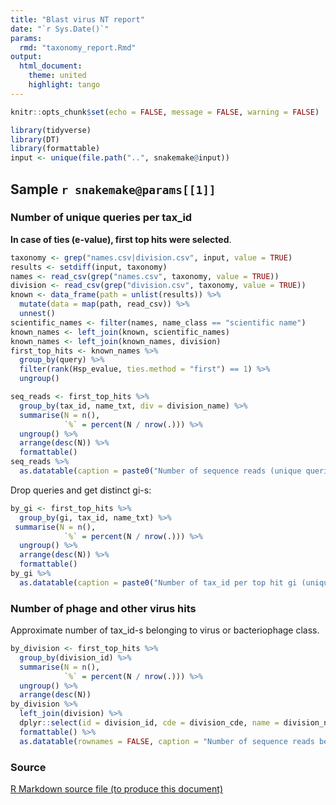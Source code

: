 ```yaml
---
title: "Blast virus NT report"
date: "`r Sys.Date()`"
params:
  rmd: "taxonomy_report.Rmd"
output: 
  html_document:
    theme: united
    highlight: tango
---
```


```r
knitr::opts_chunk$set(echo = FALSE, message = FALSE, warning = FALSE)
```

```r
library(tidyverse)
library(DT)
library(formattable)
input <- unique(file.path("..", snakemake@input))
```

## Sample `r snakemake@params[[1]]`

### Number of unique queries per tax_id
**In case of ties (e-value), first top hits were selected**.

```r
taxonomy <- grep("names.csv|division.csv", input, value = TRUE)
results <- setdiff(input, taxonomy)
names <- read_csv(grep("names.csv", taxonomy, value = TRUE))
division <- read_csv(grep("division.csv", taxonomy, value = TRUE))
known <- data_frame(path = unlist(results)) %>% 
  mutate(data = map(path, read_csv)) %>% 
  unnest()
scientific_names <- filter(names, name_class == "scientific name")
known_names <- left_join(known, scientific_names)
known_names <- left_join(known_names, division)
first_top_hits <- known_names %>% 
  group_by(query) %>% 
  filter(rank(Hsp_evalue, ties.method = "first") == 1) %>% 
  ungroup()
```

```r
seq_reads <- first_top_hits %>%
  group_by(tax_id, name_txt, div = division_name) %>%
  summarise(N = n(),
            `%` = percent(N / nrow(.))) %>%
  ungroup() %>%
  arrange(desc(N)) %>% 
  formattable()
seq_reads %>% 
  as.datatable(caption = paste0("Number of sequence reads (unique queries) per tax_id. Number of unique tax_id-s is ", nrow(seq_reads),"."), rownames = FALSE, filter = "top", options = list(autoWidth = TRUE))
```

Drop queries and get distinct gi-s:
```r
by_gi <- first_top_hits %>%
  group_by(gi, tax_id, name_txt) %>% 
 summarise(N = n(),
            `%` = percent(N / nrow(.))) %>%
  ungroup() %>%
  arrange(desc(N)) %>% 
  formattable()
by_gi %>% 
  as.datatable(caption = paste0("Number of tax_id per top hit gi (unique top hit). Number of unique top hits ", nrow(by_gi), "."), rownames = FALSE, filter = "top", options = list(autoWidth = TRUE))
```

### Number of phage and other virus hits

Approximate number of tax_id-s belonging to virus or bacteriophage class. 
```r
by_division <- first_top_hits %>%
  group_by(division_id) %>%
  summarise(N = n(),
            `%` = percent(N / nrow(.))) %>%
  ungroup() %>%
  arrange(desc(N))
by_division %>% 
  left_join(division) %>% 
  dplyr::select(id = division_id, cde = division_cde, name = division_name, N, `%`) %>% 
  formattable() %>%  
  as.datatable(rownames = FALSE, caption = "Number of sequence reads belonging to virus or bacteriophage classes. Unclassified taxa are shown by name.")
```

### Source
<a download="taxonomy_report.Rmd" href="`r base64enc::dataURI(file = params$rmd, mime = 'text/rmd', encoding = 'base64')`">R Markdown source file (to produce this document)</a>

